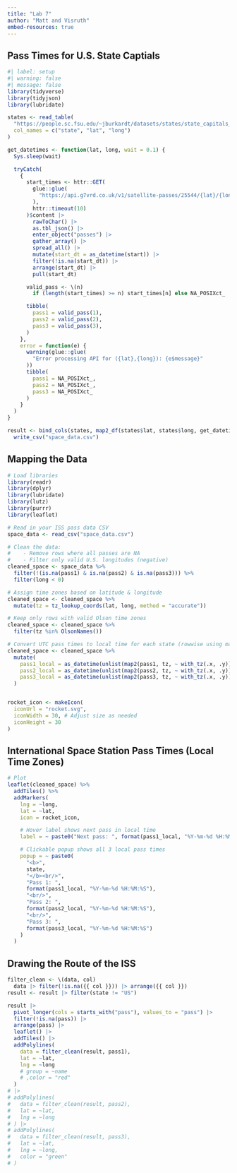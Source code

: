 ```yaml
---
title: "Lab 7"
author: "Matt and Visruth"
embed-resources: true
---
```


## Pass Times for U.S. State Captials

```r
#| label: setup
#| warning: false
#| message: false
library(tidyverse)
library(tidyjson)
library(lubridate)

states <- read_table(
  "https://people.sc.fsu.edu/~jburkardt/datasets/states/state_capitals_ll.txt",
  col_names = c("state", "lat", "long")
)

get_datetimes <- function(lat, long, wait = 0.1) {
  Sys.sleep(wait)

  tryCatch(
    {
      start_times <- httr::GET(
        glue::glue(
          "https://api.g7vrd.co.uk/v1/satellite-passes/25544/{lat}/{long}.json"
        ),
        httr::timeout(10)
      )$content |>
        rawToChar() |>
        as.tbl_json() |>
        enter_object("passes") |>
        gather_array() |>
        spread_all() |>
        mutate(start_dt = as_datetime(start)) |>
        filter(!is.na(start_dt)) |>
        arrange(start_dt) |>
        pull(start_dt)

      valid_pass <- \(n)
        if (length(start_times) >= n) start_times[n] else NA_POSIXct_

      tibble(
        pass1 = valid_pass(1),
        pass2 = valid_pass(2),
        pass3 = valid_pass(3),
      )
    },
    error = function(e) {
      warning(glue::glue(
        "Error processing API for ({lat},{long}): {e$message}"
      ))
      tibble(
        pass1 = NA_POSIXct_,
        pass2 = NA_POSIXct_,
        pass3 = NA_POSIXct_
      )
    }
  )
}

result <- bind_cols(states, map2_df(states$lat, states$long, get_datetimes)) |>
  write_csv("space_data.csv")
```

## Mapping the Data

```r

# Load libraries
library(readr)
library(dplyr)
library(lubridate)
library(lutz)
library(purrr)
library(leaflet)

# Read in your ISS pass data CSV
space_data <- read_csv("space_data.csv")

# Clean the data:
#    - Remove rows where all passes are NA
#    - Filter only valid U.S. longitudes (negative)
cleaned_space <- space_data %>%
  filter(!(is.na(pass1) & is.na(pass2) & is.na(pass3))) %>%
  filter(long < 0)

# Assign time zones based on latitude & longitude
cleaned_space <- cleaned_space %>%
  mutate(tz = tz_lookup_coords(lat, long, method = "accurate"))

# Keep only rows with valid Olson time zones
cleaned_space <- cleaned_space %>%
  filter(tz %in% OlsonNames())

# Convert UTC pass times to local time for each state (rowwise using map2)
cleaned_space <- cleaned_space %>%
  mutate(
    pass1_local = as_datetime(unlist(map2(pass1, tz, ~ with_tz(.x, .y)))),
    pass2_local = as_datetime(unlist(map2(pass2, tz, ~ with_tz(.x, .y)))),
    pass3_local = as_datetime(unlist(map2(pass3, tz, ~ with_tz(.x, .y))))
  )


rocket_icon <- makeIcon(
  iconUrl = "rocket.svg",
  iconWidth = 30, # Adjust size as needed
  iconHeight = 30
)
```


## International Space Station Pass Times (Local Time Zones)

```r
# Plot
leaflet(cleaned_space) %>%
  addTiles() %>%
  addMarkers(
    lng = ~long,
    lat = ~lat,
    icon = rocket_icon,

    # Hover label shows next pass in local time
    label = ~ paste0("Next pass: ", format(pass1_local, "%Y-%m-%d %H:%M:%S")),

    # Clickable popup shows all 3 local pass times
    popup = ~ paste0(
      "<b>",
      state,
      "</b><br/>",
      "Pass 1: ",
      format(pass1_local, "%Y-%m-%d %H:%M:%S"),
      "<br/>",
      "Pass 2: ",
      format(pass2_local, "%Y-%m-%d %H:%M:%S"),
      "<br/>",
      "Pass 3: ",
      format(pass3_local, "%Y-%m-%d %H:%M:%S")
    )
  )
```




## Drawing the Route of the ISS

```r
filter_clean <- \(data, col)
  data |> filter(!is.na({{ col }})) |> arrange({{ col }})
result <- result |> filter(state != "US")

result |>
  pivot_longer(cols = starts_with("pass"), values_to = "pass") |>
  filter(!is.na(pass)) |>
  arrange(pass) |>
  leaflet() |>
  addTiles() |>
  addPolylines(
    data = filter_clean(result, pass1),
    lat = ~lat,
    lng = ~long
    # group = ~name
    # ,color = "red"
  )
# |>
# addPolylines(
#   data = filter_clean(result, pass2),
#   lat = ~lat,
#   lng = ~long
# ) |>
# addPolylines(
#   data = filter_clean(result, pass3),
#   lat = ~lat,
#   lng = ~long,
#   color = "green"
# )
```
